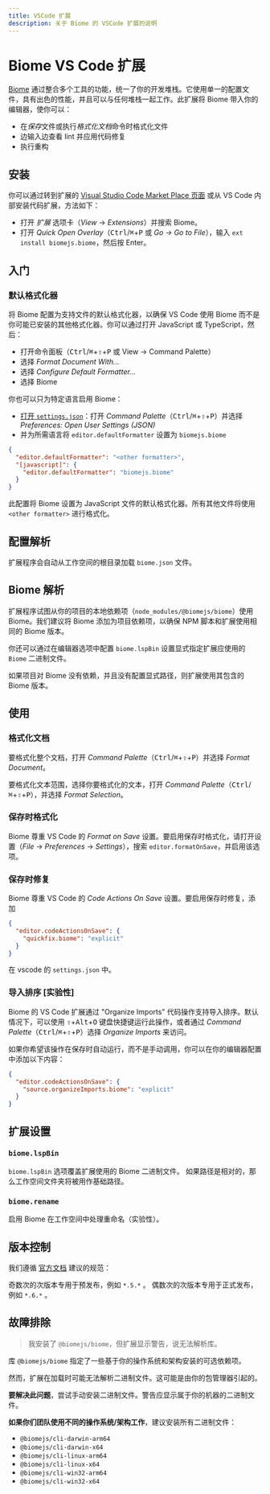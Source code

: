 ```yaml
---
title: VSCode 扩展
description: 关于 Biome 的 VSCode 扩展的说明
---
```


# Biome VS Code 扩展

[Biome](https://biomejs.dev/) 通过整合多个工具的功能，统一了你的开发堆栈。它使用单一的配置文件，具有出色的性能，并且可以与任何堆栈一起工作。此扩展将 Biome 带入你的编辑器，使你可以：

- 在*保存*文件或执行*格式化文档*命令时格式化文件
- 边输入边查看 lint 并应用代码修复
- 执行重构

## 安装

你可以通过转到扩展的 [Visual Studio Code Market Place 页面](https://marketplace.visualstudio.com/items?itemName=biomejs.biome) 或从 VS Code 内部安装代码扩展，方法如下：

- 打开 _扩展_ 选项卡（_View_ → _Extensions_）并搜索 Biome。
- 打开 _Quick Open Overlay_（<kbd>Ctrl</kbd>/<kbd title="Cmd">⌘</kbd>+<kbd>P</kbd> 或 _Go -> Go to File_），输入 `ext install biomejs.biome`，然后按 Enter。

## 入门

### 默认格式化器

将 Biome 配置为支持文件的默认格式化器，以确保 VS Code 使用 Biome 而不是你可能已安装的其他格式化器。你可以通过打开 JavaScript 或 TypeScript，然后：

- 打开命令面板（<kbd>Ctrl</kbd>/<kbd title="Cmd">⌘</kbd>+<kbd title="Shift">⇧</kbd>+<kbd>P</kbd> 或 View → Command Palette）
- 选择 _Format Document With…_
- 选择 _Configure Default Formatter…_
- 选择 Biome

你也可以只为特定语言启用 Biome：

- [打开 `settings.json`](https://code.visualstudio.com/docs/getstarted/settings#_settingsjson)：打开 _Command Palette_（<kbd>Ctrl</kbd>/<kbd title="Cmd">⌘</kbd>+<kbd title="Shift">⇧</kbd>+<kbd>P</kbd>）并选择 _Preferences: Open User Settings (JSON)_
- 并为所需语言将 `editor.defaultFormatter` 设置为 `biomejs.biome`

```json title="settings.json"
{
  "editor.defaultFormatter": "<other formatter>",
  "[javascript]": {
    "editor.defaultFormatter": "biomejs.biome"
  }
}
```

此配置将 Biome 设置为 JavaScript 文件的默认格式化器。所有其他文件将使用 `<other formatter>` 进行格式化。

## 配置解析

扩展程序会自动从工作空间的根目录加载 `biome.json` 文件。

## Biome 解析

扩展程序试图从你的项目的本地依赖项（`node_modules/@biomejs/biome`）使用 Biome。我们建议将 Biome 添加为项目依赖项，以确保 NPM 脚本和扩展使用相同的 Biome 版本。

你还可以通过在编辑器选项中配置 `biome.lspBin` 设置显式指定扩展应使用的 `Biome` 二进制文件。

如果项目对 Biome 没有依赖，并且没有配置显式路径，则扩展使用其包含的 Biome 版本。

## 使用

### 格式化文档

要格式化整个文档，打开 _Command Palette_（<kbd>Ctrl</kbd>/<kbd title="Cmd">⌘</kbd>+<kbd title="Shift">⇧</kbd>+<kbd>P</kbd>）并选择 _Format Document_。

要格式化文本范围，选择你要格式化的文本，打开 _Command Palette_（<kbd>Ctrl</kbd>/<kbd title="Cmd">⌘</kbd>+<kbd title="Shift">⇧</kbd>+<kbd>P</kbd>），并选择 _Format Selection_。

### 保存时格式化

Biome 尊重 VS Code 的 _Format on Save_ 设置。要启用保存时格式化，请打开设置（_File_ -> _Preferences_ -> _Settings_），搜索 `editor.formatOnSave`，并启用该选项。

### 保存时修复

Biome 尊重 VS Code 的 _Code Actions On Save_ 设置。要启用保存时修复，添加

```json title="settings.json"
{
  "editor.codeActionsOnSave": {
    "quickfix.biome": "explicit"
  }
}
```

在 vscode 的 `settings.json` 中。

### 导入排序 [实验性]

Biome 的 VS Code 扩展通过 "Organize Imports" 代码操作支持导入排序。默认情况下，可以使用 <kbd title="Shift">⇧</kbd>+<kbd>Alt</kbd>+<kbd>O</kbd> 键盘快捷键运行此操作，或者通过 _Command Palette_（<kbd>Ctrl</kbd>/<kbd title="Cmd">⌘</kbd>+<kbd title="Shift">⇧</kbd>+<kbd>P</kbd>）选择 _Organize Imports_ 来访问。

如果你希望该操作在保存时自动运行，而不是手动调用，你可以在你的编辑器配置中添加以下内容：

```json title="settings.json"
{
  "editor.codeActionsOnSave": {
    "source.organizeImports.biome": "explicit"
  }
}
```

## 扩展设置

### `biome.lspBin`

`biome.lspBin` 选项覆盖扩展使用的 Biome 二进制文件。
如果路径是相对的，那么工作空间文件夹将被用作基础路径。

### `biome.rename`

启用 Biome 在工作空间中处理重命名（实验性）。

## 版本控制

我们遵循 [官方文档](https://code.visualstudio.com/api/working-with-extensions/publishing-extension#prerelease-extensions) 建议的规范：

奇数次的次版本专用于预发布，例如 `*.5.*` 。
偶数次的次版本专用于正式发布，例如 `*.6.*` 。

## 故障排除

> 我安装了 `@biomejs/biome`，但扩展显示警告，说无法解析库。

库 `@biomejs/biome` 指定了一些基于你的操作系统和架构安装的可选依赖项。

然而，扩展在加载时可能无法解析二进制文件。这可能是由你的包管理器引起的。

**要解决此问题**，尝试手动安装二进制文件。警告应显示属于你的机器的二进制文件。

**如果你们团队使用不同的操作系统/架构工作**，建议安装所有二进制文件：

- `@biomejs/cli-darwin-arm64`
- `@biomejs/cli-darwin-x64`
- `@biomejs/cli-linux-arm64`
- `@biomejs/cli-linux-x64`
- `@biomejs/cli-win32-arm64`
- `@biomejs/cli-win32-x64`
